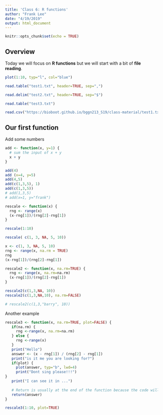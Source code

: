 ```yaml
---
title: 'Class 6: R functions'
author: "Frank Lee"
date: "4/19/2019"
output: html_document
---
```


```r
knitr::opts_chunk$set(echo = TRUE)
```

## Overview
Today we will focus on **R functions** but we will start with a bit of **file reading**.

```r
plot(1:10, typ="l", col="blue")
```

```r
read.table("test1.txt", header=TRUE, sep=",")
```

```r
read.delim("test2.txt", header=TRUE, sep="$")
```

```r
read.table("test3.txt")
```

```r
read.csv("https://bioboot.github.io/bggn213_S19/class-material/test1.txt")
```


## Our first function

Add some numbers

```r
add <- function(x, y=1) {
  # sum the input of x + y
  x + y
}
```

```r
add(4)
add (x=4, y=5)
add(4,5)
add(c(1,3,5), 1)
add(c(1,3,5))
# add(1,3,5)
# add(x=1, y="frank")
```

```r
rescale <- function(x) {
  rng <- range(x)
  (x-rng[1])/(rng[2]-rng[1])
}
```

```r
rescale(1:10)
```

```r
rescale( c(1, 3, NA, 5, 10))
```

```r
x <- c(1, 3, NA, 5, 10)  
rng <- range(x, na.rm = TRUE)
rng 
(x-rng[1])/(rng[2]-rng[1])

```

```r
rescale2 <- function(x, na.rm=TRUE) {
  rng <- range(x, na.rm=na.rm)
  (x-rng[1])/(rng[2]-rng[1])
}
```

```r
rescale2(c(1,3,NA, 10))
rescale2(c(1,3,NA,10), na.rm=FALSE)
```

```r
# rescale2(c(1,3,"barry", 10))
```


Another example

```r
rescale3 <- function(x, na.rm=TRUE, plot=FALSE) {
   if(na.rm) {
     rng <-range(x, na.rm=na.rm)
   } else {
     rng <-range(x)
   }
   print("Hello")
   answer <- (x - rng[1]) / (rng[2] - rng[1])
   print("is it me you are looking for?")
   if(plot) {
     plot(answer, typ="b", lwd=4)
     print("Dont sing please!!!")
}
   print("I can see it in ...")
   
   # Return is usually at the end of the function because the code will stop
   return(answer)
}
```

```r
rescale3(1:10, plot=TRUE)
```







